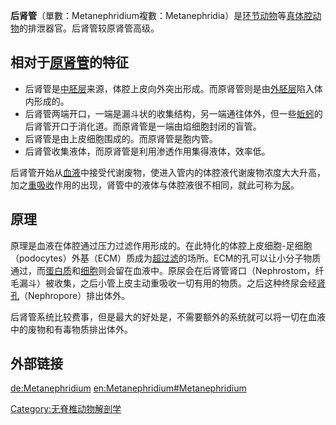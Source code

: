 {{NoteTA
|1=zh:后肾管;zh-hans:后管肾;zh-hant:後腎管
|2=zh:原肾管;zh-hans:原管肾;zh-hant:原腎管
}}
'''后肾管'''（單數：Metanephridium複數：Metanephridia）是[[环节动物|环节动物]]等[[真体腔动物|真体腔动物]]的排泄器官。后肾管较原肾管高级。

==相对于[[原肾管|原肾管]]的特征==

*后肾管是[[中胚层|中胚层]]来源，体腔上皮向外突出形成。而原肾管则是由[[外胚层|外胚层]]陷入体内形成的。
*后肾管两端开口，一端是漏斗状的收集结构，另一端通往体外，但一些[[蚯蚓|蚯蚓]]的后肾管开口于消化道。而原肾管是一端由焰细胞封闭的盲管。
*后肾管是由上皮细胞围成的。而原肾管是胞内管。
*后肾管收集液体，而原肾管是利用渗透作用集得液体，效率低。

后肾管开始从[[血液|血液]]中接受代谢废物，使进入管内的体腔液代谢废物浓度大大升高，加之[[重吸收|重吸收]]作用的出现，肾管中的液体与体腔液很不相同，就此可称为[[尿|尿]]。

==原理==

原理是血液在体腔通过压力过滤作用形成的。在此特化的体腔上皮细胞-足细胞（podocytes）外基（ECM）质成为[[超过滤|超过滤]]的场所。ECM的孔可以让小分子物质通过，而[[蛋白质|蛋白质]]和[[细胞|细胞]]则会留在血液中。原尿会在后肾管肾口（Nephrostom，纤毛漏斗）被收集，之后小管上皮主动重吸收一切有用的物质。之后这种终尿会经[[肾孔|肾孔]]（Nephropore）排出体外。

后肾管系统比较费事，但是最大的好处是，不需要额外的系统就可以将一切在血液中的废物和有毒物质排出体外。

==外部链接==

[[Category:无脊椎动物解剖学|Category:无脊椎动物解剖学]]

[[de:Metanephridium|de:Metanephridium]]
[[en:Metanephridium#Metanephridium|en:Metanephridium#Metanephridium]]